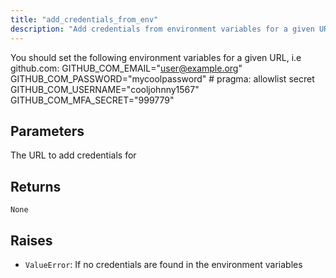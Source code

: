 ```yaml
---
title: "add_credentials_from_env"
description: "Add credentials from environment variables for a given URL"
---
```


You should set the following environment variables for a given URL, i.e github.com: GITHUB_COM_EMAIL="user@example.org" GITHUB_COM_PASSWORD="mycoolpassword" # pragma: allowlist secret GITHUB_COM_USERNAME="cooljohnny1567" GITHUB_COM_MFA_SECRET="999779"


## Parameters

<ParamField path="url" type="str">
  The URL to add credentials for
</ParamField>

## Returns

`None`

## Raises

- `ValueError`: If no credentials are found in the environment variables
